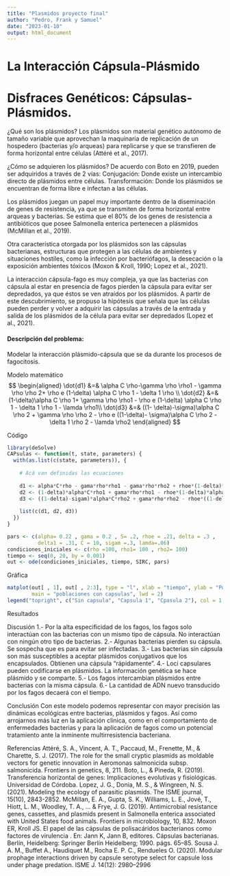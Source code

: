 ---
title: "Plasmidos proyecto final"
author: "Pedro, Frank y Samuel"
date: "2023-01-10"
output: html_document
---

# La Interacción Cápsula-Plásmido

# Disfraces Genéticos: Cápsulas-Plásmidos.

¿Qué son los plásmidos? Los plásmidos son material genético autónomo de tamaño variable que aprovechan la maquinaria de replicación de un hospedero (bacterias y/o arqueas) para replicarse y que se transfieren de forma horizontal entre células (Attéré et al., 2017).

¿Cómo se adquieren los plásmidos? De acuerdo con Boto en 2019, pueden ser adquiridos a través de 2 vías: Conjugación: Donde existe un intercambio directo de plásmidos entre células. Transformación: Donde los plásmidos se encuentran de forma libre e infectan a las células.

Los plásmidos juegan un papel muy importante dentro de la diseminación de genes de resistencia, ya que se transmiten de forma horizontal entre arqueas y bacterias. Se estima que el 80% de los genes de resistencia a antibióticos que posee Salmonella enterica pertenecen a plásmidos (McMillan et al., 2019).

Otra característica otorgada por los plásmidos son las cápsulas bacterianas, estructuras que protegen a las células de ambientes y situaciones hostiles, como la infección por bacteriófagos, la desecación o la exposición ambientes tóxicos (Moxon & Kroll, 1990; Lopez et al., 2021).

La interacción cápsula-fago es muy compleja, ya que las bacterias con cápsula al estar en presencia de fagos pierden la cápsula para evitar ser depredados, ya que éstos se ven atraídos por los plásmidos. A partir de este descubrimiento, se propuso la hipótesis que señala que las células pueden perder y volver a adquirir las cápsulas a través de la entrada y salida de los plásmidos de la célula para evitar ser depredados (Lopez et al., 2021).

#### Descripción del problema:

Modelar la interacción plásmido-cápsula que se da durante los procesos de fagocitosis.

Modelo matemático $$
\begin{aligned}
\dot{d1} &=& \alpha C \rho-\gamma \rho \rho1 - \gamma \rho \rho 2+ \rho e (1-\delta) \alpha C \rho 1 - \delta 1 \rho \\
\dot{d2} &=& (1-\delta)\alpha C \rho 1+ \gamma \rho \rho1 - \rho e (1-\delta) \alpha C \rho 1 - \delta 1 \rho 1 -  \lamda  \rho1\\ 
\dot{d3} &=& ((1- \delta)-\sigma)\alpha C \rho 2 + \gamma \rho \rho 2 - \rho e ((1-\delta)- \sigma)\alpha C \rho 2 -\delta 1 \rho 2 -  \lamda  \rho2
\end{aligned}
$$

Código

```{r}
library(deSolve)
CAPsulas <- function(t, state, parameters) {
  with(as.list(c(state, parameters)), {
    
    # Acá van definidas las ecuaciones
    
    d1 <- alpha*C*rho - gama*rho*rho1 - gama*rho*rho2 + rhoe*(1-delta)*alpha*C*rho1 - delta1*rho
    d2 <- (1-delta)*alpha*C*rho1 + gama*rho*rho1 - rhoe*(1-delta)*alpha*C*rho1 - delta1*rho1 - lamda*rho1
    d3 <- ((1-delta)-sigam)*alpha*C*rho2 + gama*rho*rho2 - rhoe*((1-delta)-sigam)*alpha*C*rho2 - delta1*rho2 - lamnda*rho2
  
    list(c(d1, d2, d3))
  })
}

pars <- c(alpha= 0.22 , gama = 0.2 , S= .2, rhoe = .21, delta = .3 , 
          delta1 = .31, C = 10, sigam =.3, lamda=.06)  
condiciones_iniciales <- c(rho =100, rho1= 100 , rho2= 100)
tiempo <- seq(0, 20, by = 0.001)
out <- ode(condiciones_iniciales, tiempo, SIRC, pars) 
```

Gráfica

```{r}
matplot(out[ , 1], out[ , 2:3], type = "l", xlab = "tiempo", ylab = "Población",
        main = "poblaciones con capsulas", lwd = 2)
legend("topright", c("Sin capsula", "Capsula 1", "Cpasula 2"), col = 1:3,lty=1:3,cex=0.5)
```

Resultados

Discusión 1.- Por la alta especificidad de los fagos, los fagos solo interactúan con las bacterias con un mismo tipo de cápsula. No interactúan con ningún otro tipo de bacterias. 2.- Algunas bacterias pierden su cápsula. Se sospecha que es para evitar ser infectadas. 3.- Las bacterias sin cápsula son más susceptibles a aceptar plásmidos conjugativos que los encapsulados. Obtienen una cápsula "rápidamente". 4.- Loci capsulares pueden codificarse en plásmidos. La información genética se hace plásmido y se comparte. 5.- Los fagos intercambian plásmidos entre bacterias con la misma cápsula. 6.- La cantidad de ADN nuevo transducido por los fagos decaerá con el tiempo.

Conclusión
Con este modelo podemos representar con mayor precisión las dinámicas ecológicas entre bacterias, plásmidos y fagos.  Así como arrojarnos más luz en la aplicación clinica, como en el comportamiento de enfermedades bacterias y para la aplicación de fagos como un potencial tratamiento ante la inminente multirresistencia bacteriana.

Referencias 
Attéré, S. A., Vincent, A. T., Paccaud, M., Frenette, M., & Charette, S. J. (2017). The role for the small cryptic plasmids as moldable vectors for genetic innovation in Aeromonas salmonicida subsp. salmonicida. Frontiers in genetics, 8, 211. 
Boto, L., & Pineda, R. (2019). Transferencia horizontal de genes: Implicaciones evolutivas y fisiológicas. Universidad de Córdoba. 
Lopez, J. G., Donia, M. S., & Wingreen, N. S. (2021). Modeling the ecology of parasitic plasmids. The ISME journal, 15(10), 2843-2852. 
McMillan, E. A., Gupta, S. K., Williams, L. E., Jové, T., Hiott, L. M., Woodley, T. A., ... & Frye, J. G. (2019). Antimicrobial resistance genes, cassettes, and plasmids present in Salmonella enterica associated with United States food animals. Frontiers in microbiology, 10, 832. 
Moxon ER, Kroll JS. El papel de las cápsulas de polisacáridos bacterianos como factores de virulencia . En: Jann K, Jann B, editores. Cápsulas bacterianas. Berlín, Heidelberg: Springer Berlín Heidelberg; 1990. págs. 65--85.
Sousa J. A. M., Buffet A., Haudiquet M., Rocha E. P. C.,  Rendueles O. (2020). Modular prophage interactions driven by capsule serotype select for capsule loss under phage predation. ISME J.  14(12): 2980–2996
